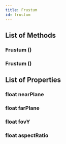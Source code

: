 ```yaml
---
title: Frustum
id: frustum
---
```


## List of Methods

### Frustum ()

### Frustum ()

## List of Properties

### float nearPlane

### float farPlane

### float fovY

### float aspectRatio

